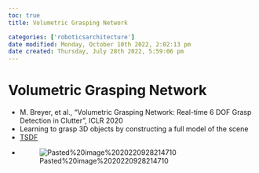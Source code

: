 ```yaml
---
toc: true
title: Volumetric Grasping Network

categories: ['roboticsarchitecture']
date modified: Monday, October 10th 2022, 2:02:13 pm
date created: Thursday, July 28th 2022, 5:59:06 pm
---
```


# Volumetric Grasping Network
- M. Breyer, et al., "Volumetric Grasping Network: Real-time 6 DOF Grasp Detection in Clutter", ICLR 2020
- Learning to grasp 3D objects by constructing a full model of the scene
- [TSDF](TSDF.qmd)
- ![Pasted%20image%2020220928214710](images/Pasted%20image%2020220928214710.png)



